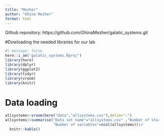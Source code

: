 ```yaml
---
title: "Mezher"
author: "Ghina Mezher"
format: html
---
```


Github repository: https://github.com/GhinaMezher/galatic_systems.git

#Dowloading the needed libraries for our lab
```r
#| message: false
here::i_am("galatic_systems.Rproj")
library(here)
library(dplyr)
library(ggplot2)
library(tidyr)
library(vroom)
library(knitr)
```

# Data loading 
```r
allsystems<-vroom(here("data","allsystems.csv"),delim=":")
allsystems|>summarise("Data set name"="allsystems.csv" ,"Number of star systems"=n(),
                      "Number of variables"=ncol(allsystems))|>
  knitr::kable()
```

